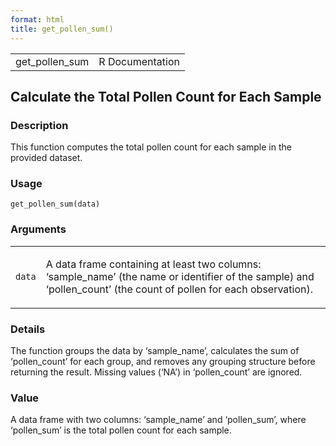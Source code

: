 ```yaml
---
format: html
title: get_pollen_sum()
---
```


<html><head>
<meta http-equiv="Content-Type" content="text/html; charset=utf-8" />
<meta name="viewport" content="width=device-width, initial-scale=1.0, user-scalable=yes" />
<link rel="stylesheet" href="https://cdn.jsdelivr.net/npm/katex@0.15.3/dist/katex.min.css">
<script type="text/javascript">
const macros = { "\\R": "\\textsf{R}", "\\code": "\\texttt"};
function processMathHTML() {
    var l = document.getElementsByClassName('reqn');
    for (let e of l) { katex.render(e.textContent, e, { throwOnError: false, macros }); }
    return;
}</script>
<script defer src="https://cdn.jsdelivr.net/npm/katex@0.15.3/dist/katex.min.js"
    onload="processMathHTML();"></script>
<link rel="stylesheet" type="text/css" href="R.css" />
</head><body><div class="container"><main>

<table style="width: 100%;"><tr><td>get_pollen_sum</td><td style="text-align: right;">R Documentation</td></tr></table>

<h2>Calculate the Total Pollen Count for Each Sample</h2>

<h3>Description</h3>

<p>This function computes the total pollen count for each sample
in the provided dataset.
</p>


<h3>Usage</h3>

<pre><code class='language-R'>get_pollen_sum(data)
</code></pre>


<h3>Arguments</h3>

<table role = "presentation">
<tr><td><code id="data">data</code></td>
<td>
<p>A data frame containing at least two columns:
'sample_name' (the name or identifier of the sample)
and 'pollen_count' (the count of pollen for each observation).</p>
</td></tr>
</table>


<h3>Details</h3>

<p>The function groups the data by 'sample_name',
calculates the sum of 'pollen_count' for each group,
and removes any grouping structure before returning the result.
Missing values ('NA') in 'pollen_count' are ignored.
</p>


<h3>Value</h3>

<p>A data frame with two columns: 'sample_name' and 'pollen_sum',
where 'pollen_sum' is the total pollen count
for each sample.
</p>

</main>

</div>
</body></html>

